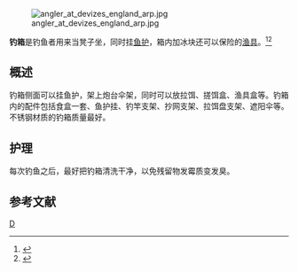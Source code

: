 [[File:angler_at_devizes_england_arp.jpg|thumb]]

'''钓箱'''是钓鱼者用来当凳子坐，同时挂[[鱼护|鱼护]]，箱内加冰块还可以保险的[[渔具|渔具]]。<ref>{{cite web |url=http://news.hexun.com/2013-11-06/159408004.html |title=渔具展会亮点多|date=2013-11-06 |accessdate=2013-11-07 |work=和讯}}</ref><ref>{{cite web |url= http://video.sina.com.cn/v/b/24300238-1630271884.html|title=钓箱配件使用方法|date=2012-08-05|accessdate=2013-11-07 |work=新浪}}</ref>

==概述==
钓箱侧面可以挂鱼护，架上炮台伞架，同时可以放拉饵、搓饵盒、渔具盒等。钓箱内的配件包括食盒一套、鱼护挂、钓竿支架、抄网支架、拉饵盘支架、遮阳伞等。不锈钢材质的钓箱质量最好。

==护理==
每次钓鱼之后，最好把钓箱清洗干净，以免残留物发霉质变发臭。

==参考文献==
{{reflist}}

{{捕鱼}}
{{渔业}}

[[Category:渔具|D]]